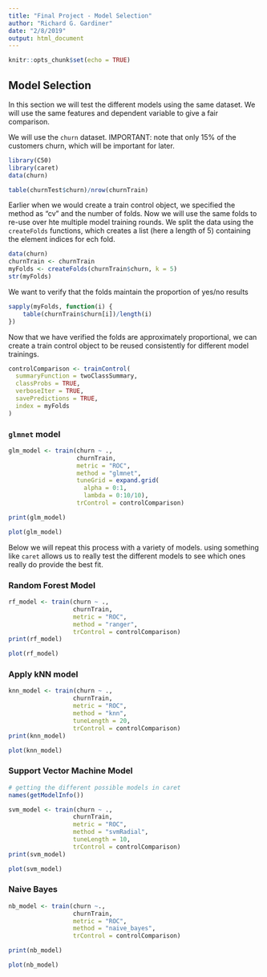 ```yaml
---
title: "Final Project - Model Selection"
author: "Richard G. Gardiner"
date: "2/8/2019"
output: html_document
---
```


```r
knitr::opts_chunk$set(echo = TRUE)
```


## Model Selection

In this section we will test the different models using the same dataset.  We will use the same features and dependent variable to give a fair comparison.  

We will use the `churn` dataset.  IMPORTANT: note that only 15% of the customers churn, which will be important for later.


```r
library(C50)
library(caret)
data(churn)

table(churnTest$churn)/nrow(churnTrain)
```

Earlier when we would create a train control object, we specified the method as "cv" and the number of folds.  Now we will use the same folds to re-use over hte multiple model training rounds.  We split the data using the `createFolds` functions, which creates a list (here a length of 5) containing the element indices for ech fold.

```r
data(churn)
churnTrain <- churnTrain
myFolds <- createFolds(churnTrain$churn, k = 5)
str(myFolds)
```

We want to verify that the folds maintain the proportion of yes/no results

```r
sapply(myFolds, function(i) {
    table(churnTrain$churn[i])/length(i)
})
```

Now that we have verified the folds are approximately proportional, we can create a train control object to be reused consistently for different model trainings.

```r
controlComparison <- trainControl(
  summaryFunction = twoClassSummary,
  classProbs = TRUE,
  verboseIter = TRUE,
  savePredictions = TRUE,
  index = myFolds
)
```


### `glmnet` model

```r
glm_model <- train(churn ~ .,
                   churnTrain,
                   metric = "ROC",
                   method = "glmnet",
                   tuneGrid = expand.grid(
                     alpha = 0:1,
                     lambda = 0:10/10),
                   trControl = controlComparison)

print(glm_model)
```

```r
plot(glm_model)
```


Below we will repeat this process with a variety of models.  using something like `caret` allows us to really test the different models to see which ones really do provide the best fit.

### Random Forest Model

```r
rf_model <- train(churn ~ .,
                  churnTrain,
                  metric = "ROC", 
                  method = "ranger",
                  trControl = controlComparison)
print(rf_model)
```

```r
plot(rf_model)
```

### Apply kNN model

```r
knn_model <- train(churn ~ .,
                  churnTrain,
                  metric = "ROC", 
                  method = "knn",
                  tuneLength = 20,
                  trControl = controlComparison)
print(knn_model)
```

```r
plot(knn_model)
```

### Support Vector Machine Model

```r
# getting the different possible models in caret
names(getModelInfo())

svm_model <- train(churn ~ .,
                  churnTrain,
                  metric = "ROC", 
                  method = "svmRadial",
                  tuneLength = 10,
                  trControl = controlComparison)
print(svm_model)
```

```r
plot(svm_model)
```


### Naive Bayes

```r
nb_model <- train(churn ~.,
                  churnTrain,
                  metric = "ROC",
                  method = "naive_bayes",
                  trControl = controlComparison)

print(nb_model)
```


```r
plot(nb_model)
```

